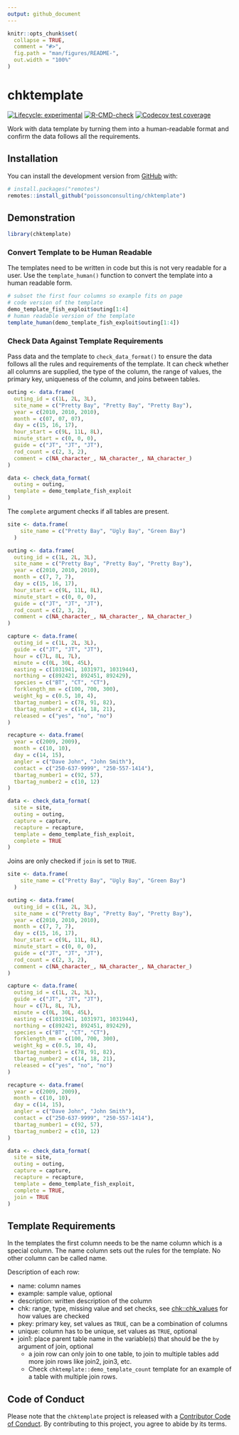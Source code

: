 ```yaml
---
output: github_document
---
```


<!-- README.md is generated from README.Rmd. Please edit that file -->

```r
knitr::opts_chunk$set(
  collapse = TRUE,
  comment = "#>",
  fig.path = "man/figures/README-",
  out.width = "100%"
)
```

# chktemplate

<!-- badges: start -->
[![Lifecycle: experimental](https://img.shields.io/badge/lifecycle-experimental-orange.svg)](https://lifecycle.r-lib.org/articles/stages.html#experimental)
[![R-CMD-check](https://github.com/poissonconsulting/chktemplate/actions/workflows/R-CMD-check.yaml/badge.svg)](https://github.com/poissonconsulting/chktemplate/actions/workflows/R-CMD-check.yaml)
[![Codecov test coverage](https://codecov.io/gh/poissonconsulting/chktemplate/branch/main/graph/badge.svg)](https://app.codecov.io/gh/poissonconsulting/chktemplate?branch=main)
<!-- badges: end -->

Work with data template by turning them into a human-readable format and confirm the data follows all the requirements.

## Installation

You can install the development version from [GitHub](https://github.com/poissonconsulting/chktemplate) with:

``` r
# install.packages("remotes")
remotes::install_github("poissonconsulting/chktemplate")
```

## Demonstration

```r
library(chktemplate)
```

### Convert Template to be Human Readable

The templates need to be written in code but this is not very readable for a user. 
Use the `template_human()` function to convert the template into a human readable form. 

```r
# subset the first four columns so example fits on page 
# code version of the template
demo_template_fish_exploit$outing[1:4]
# human readable version of the template
template_human(demo_template_fish_exploit$outing[1:4])
```

### Check Data Against Template Requirements 

Pass data and the template to `check_data_format()` to ensure the data follows all the rules and requirements of the template. 
It can check whether all columns are supplied, the type of the column, the range of values, the primary key, uniqueness of the column, and joins between tables.

```r
outing <- data.frame(
  outing_id = c(1L, 2L, 3L),
  site_name = c("Pretty Bay", "Pretty Bay", "Pretty Bay"),
  year = c(2010, 2010, 2010),
  month = c(07, 07, 07),
  day = c(15, 16, 17),
  hour_start = c(9L, 11L, 8L),
  minute_start = c(0, 0, 0),
  guide = c("JT", "JT", "JT"),
  rod_count = c(2, 3, 2),
  comment = c(NA_character_, NA_character_, NA_character_)
)

data <- check_data_format(
  outing = outing,
  template = demo_template_fish_exploit
)
```

The `complete` argument checks if all tables are present.

```r
site <- data.frame(
    site_name = c("Pretty Bay", "Ugly Bay", "Green Bay")
  )

outing <- data.frame(
  outing_id = c(1L, 2L, 3L),
  site_name = c("Pretty Bay", "Pretty Bay", "Pretty Bay"),
  year = c(2010, 2010, 2010),
  month = c(7, 7, 7),
  day = c(15, 16, 17),
  hour_start = c(9L, 11L, 8L),
  minute_start = c(0, 0, 0),
  guide = c("JT", "JT", "JT"),
  rod_count = c(2, 3, 2),
  comment = c(NA_character_, NA_character_, NA_character_)
)

capture <- data.frame(
  outing_id = c(1L, 2L, 3L),
  guide = c("JT", "JT", "JT"),
  hour = c(7L, 8L, 7L),
  minute = c(0L, 30L, 45L),
  easting = c(1031941, 1031971, 1031944),
  northing = c(892421, 892451, 892429),
  species = c("BT", "CT", "CT"),
  forklength_mm = c(100, 700, 300),
  weight_kg = c(0.5, 10, 4),
  tbartag_number1 = c(78, 91, 82),
  tbartag_number2 = c(14, 18, 21),
  released = c("yes", "no", "no")
)

recapture <- data.frame(
  year = c(2009, 2009),
  month = c(10, 10),
  day = c(14, 15),
  angler = c("Dave John", "John Smith"),
  contact = c("250-637-9999", "250-557-1414"),
  tbartag_number1 = c(92, 57),
  tbartag_number2 = c(10, 12)
)

data <- check_data_format(
  site = site,
  outing = outing,
  capture = capture,
  recapture = recapture,
  template = demo_template_fish_exploit,
  complete = TRUE
)
```

Joins are only checked if `join` is set to `TRUE`.

```r
site <- data.frame(
    site_name = c("Pretty Bay", "Ugly Bay", "Green Bay")
  )

outing <- data.frame(
  outing_id = c(1L, 2L, 3L),
  site_name = c("Pretty Bay", "Pretty Bay", "Pretty Bay"),
  year = c(2010, 2010, 2010),
  month = c(7, 7, 7),
  day = c(15, 16, 17),
  hour_start = c(9L, 11L, 8L),
  minute_start = c(0, 0, 0),
  guide = c("JT", "JT", "JT"),
  rod_count = c(2, 3, 2),
  comment = c(NA_character_, NA_character_, NA_character_)
)

capture <- data.frame(
  outing_id = c(1L, 2L, 3L),
  guide = c("JT", "JT", "JT"),
  hour = c(7L, 8L, 7L),
  minute = c(0L, 30L, 45L),
  easting = c(1031941, 1031971, 1031944),
  northing = c(892421, 892451, 892429),
  species = c("BT", "CT", "CT"),
  forklength_mm = c(100, 700, 300),
  weight_kg = c(0.5, 10, 4),
  tbartag_number1 = c(78, 91, 82),
  tbartag_number2 = c(14, 18, 21),
  released = c("yes", "no", "no")
)

recapture <- data.frame(
  year = c(2009, 2009),
  month = c(10, 10),
  day = c(14, 15),
  angler = c("Dave John", "John Smith"),
  contact = c("250-637-9999", "250-557-1414"),
  tbartag_number1 = c(92, 57),
  tbartag_number2 = c(10, 12)
)

data <- check_data_format(
  site = site,
  outing = outing,
  capture = capture,
  recapture = recapture,
  template = demo_template_fish_exploit,
  complete = TRUE,
  join = TRUE
)
```

## Template Requirements

In the templates the first column needs to be the name column which is a special column.
The name column sets out the rules for the template.
No other column can be called name.

Description of each row:

- name: column names
- example: sample value, optional
- description: written description of the column
- chk: range, type, missing value and set checks, see [chk::chk_values](https://poissonconsulting.github.io/chk/reference/check_values.html) for how values are checked 
- pkey: primary key, set values as `TRUE`, can be a combination of columns
- unique: column has to be unique, set values as `TRUE`, optional
- join1: place parent table name in the variable(s) that should be the `by` argument of join, optional
  - a join row can only join to one table, to join to multiple tables add more join rows like join2, join3, etc. 
  - Check `chktemplate::demo_template_count` template for an example of a table with multiple join rows.

## Code of Conduct

Please note that the `chktemplate` project is released with a [Contributor Code of Conduct](https://contributor-covenant.org/version/2/0/CODE_OF_CONDUCT.html). 
By contributing to this project, you agree to abide by its terms.
